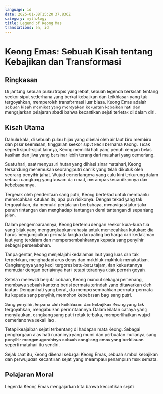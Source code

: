 ```yaml
---
language: id
date: 2025-01-08T15:20:37.836Z
category: mythology
title: Legend of Keong Mas
translations: en, id
---
```


# Keong Emas: Sebuah Kisah tentang Kebajikan dan Transformasi

## Ringkasan

Di jantung sebuah pulau tropis yang lebat, sebuah legenda berkisah tentang seekor siput sederhana yang berkat kebajikan dan keikhlasan yang tak tergoyahkan, memperoleh transformasi luar biasa. Keong Emas adalah sebuah kisah memikat yang merayakan kekuatan kebaikan hati dan mengajarkan pelajaran abadi bahwa kecantikan sejati terletak di dalam diri.

## Kisah Utama

Dahulu kala, di sebuah pulau hijau yang dibelai oleh air laut biru membiru dan pasir keemasan, tinggallah seekor siput kecil bernama Keong. Tidak seperti siput-siput lainnya, Keong memiliki hati yang penuh dengan belas kasihan dan jiwa yang bersinar lebih terang dari matahari yang cemerlang.

Suatu hari, saat menyusuri hutan yang dihiasi sinar matahari, Keong tersandung menemukan seorang putri cantik yang telah dikutuk oleh seorang penyihir jahat. Wujud cemerlangnya yang dulu kini terkurung dalam sebuah cangkang yang kusam dan mati, merampas kecantikannya dan kebebasannya.

Tergerak oleh penderitaan sang putri, Keong bertekad untuk membantu memecahkan kutukan itu, apa pun risikonya. Dengan tekad yang tak tergoyahkan, dia memulai perjalanan berbahaya, menavigasi jalur-jalur penuh rintangan dan menghadapi tantangan demi tantangan di sepanjang jalan.

Dalam pengembaraannya, Keong bertemu dengan seekor kura-kura tua yang bijak yang mengungkapkan rahasia untuk memecahkan kutukan: dia harus mengumpulkan permata langka dan paling berharga dari kedalaman laut yang terdalam dan mempersembahkannya kepada sang penyihir sebagai persembahan.

Tanpa gentar, Keong menjelajahi kedalaman laut yang luas dan tak terpetakan, menghadapi arus deras dan makhluk-makhluk menakutkan. Cangkangnya yang kecil tergores batu-batu tajam, dan kekuatannya memudar dengan berlalunya hari, tetapi tekadnya tidak pernah goyah.

Setelah melewati berjuta cobaan, Keong muncul sebagai pemenang, membawa sebuah kantong berisi permata terindah yang ditawarkan oleh lautan. Dengan hati yang berat, dia mempersembahkan permata-permata itu kepada sang penyihir, memohon kebebasan bagi sang putri.

Sang penyihir, terpana oleh keikhlasan dan kebajikan Keong yang tak tergoyahkan, mengabulkan permintaannya. Dalam kilatan cahaya yang menyilaukan, cangkang sang putri retak terbuka, memperlihatkan wujud cemerlangnya sekali lagi.

Tetapi keajaiban sejati terbentang di hadapan mata Keong. Sebagai penghargaan atas hati nuraninya yang murni dan perbuatan mulianya, sang penyihir menganugerahinya sebuah cangkang emas yang berkilauan seperti matahari itu sendiri.

Sejak saat itu, Keong dikenal sebagai Keong Emas, sebuah simbol kebajikan dan perwujudan kecantikan sejati yang melampaui penampilan fisik semata.

## Pelajaran Moral

Legenda Keong Emas mengajarkan kita bahwa kecantikan sejati